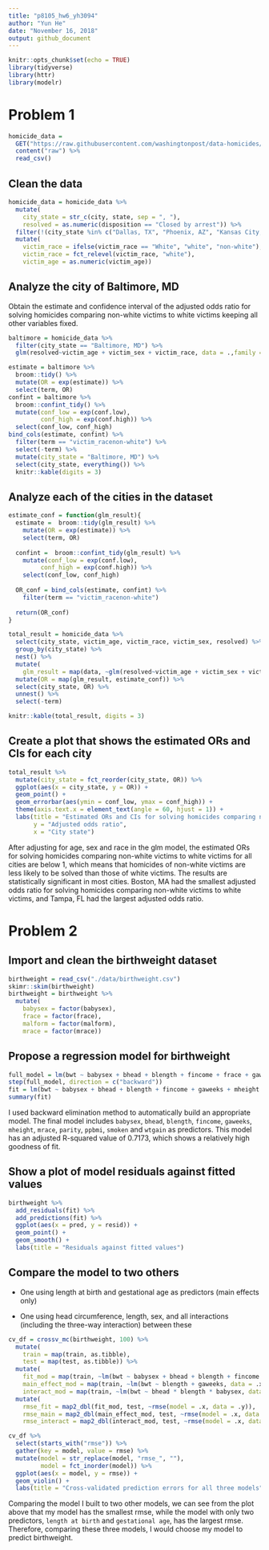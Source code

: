 ```yaml
---
title: "p8105_hw6_yh3094"
author: "Yun He"
date: "November 16, 2018"
output: github_document
---
```


```r
knitr::opts_chunk$set(echo = TRUE)
library(tidyverse)
library(httr)
library(modelr)
```

# Problem 1

```r
homicide_data = 
  GET("https://raw.githubusercontent.com/washingtonpost/data-homicides/master/homicide-data.csv") %>% 
  content("raw") %>% 
  read_csv()
```

## Clean the data

```r
homicide_data = homicide_data %>% 
  mutate(
    city_state = str_c(city, state, sep = ", "),
    resolved = as.numeric(disposition == "Closed by arrest")) %>% 
  filter(!(city_state %in% c("Dallas, TX", "Phoenix, AZ", "Kansas City, MO", "Tulsa, AL"))) %>% 
  mutate(
    victim_race = ifelse(victim_race == "White", "white", "non-white"),
    victim_race = fct_relevel(victim_race, "white"),
    victim_age = as.numeric(victim_age))
```

## Analyze the city of Baltimore, MD

Obtain the estimate and confidence interval of the adjusted odds ratio for solving homicides comparing non-white victims to white victims keeping all other variables fixed.

```r
baltimore = homicide_data %>% 
  filter(city_state == "Baltimore, MD") %>% 
  glm(resolved~victim_age + victim_sex + victim_race, data = .,family = binomial())

estimate = baltimore %>% 
  broom::tidy() %>% 
  mutate(OR = exp(estimate)) %>% 
  select(term, OR)
confint = baltimore %>% 
  broom::confint_tidy() %>% 
  mutate(conf_low = exp(conf.low),
         conf_high = exp(conf.high)) %>% 
  select(conf_low, conf_high)
bind_cols(estimate, confint) %>% 
  filter(term == "victim_racenon-white") %>% 
  select(-term) %>% 
  mutate(city_state = "Baltimore, MD") %>% 
  select(city_state, everything()) %>% 
  knitr::kable(digits = 3)
```

## Analyze each of the cities in the dataset

```r
estimate_conf = function(glm_result){
  estimate =  broom::tidy(glm_result) %>% 
    mutate(OR = exp(estimate)) %>% 
    select(term, OR)
  
  confint =  broom::confint_tidy(glm_result) %>% 
    mutate(conf_low = exp(conf.low),
         conf_high = exp(conf.high)) %>% 
    select(conf_low, conf_high)
  
  OR_conf = bind_cols(estimate, confint) %>% 
    filter(term == "victim_racenon-white")
  
  return(OR_conf)
}

total_result = homicide_data %>% 
  select(city_state, victim_age, victim_race, victim_sex, resolved) %>% 
  group_by(city_state) %>% 
  nest() %>% 
  mutate(
    glm_result = map(data, ~glm(resolved~victim_age + victim_sex + victim_race, data = .x, family = binomial()))) %>%
  mutate(OR = map(glm_result, estimate_conf)) %>% 
  select(city_state, OR) %>% 
  unnest() %>% 
  select(-term)

knitr::kable(total_result, digits = 3)
```

## Create a plot that shows the estimated ORs and CIs for each city

```r
total_result %>%
  mutate(city_state = fct_reorder(city_state, OR)) %>% 
  ggplot(aes(x = city_state, y = OR)) +
  geom_point() +
  geom_errorbar(aes(ymin = conf_low, ymax = conf_high)) +
  theme(axis.text.x = element_text(angle = 60, hjust = 1)) +
  labs(title = "Estimated ORs and CIs for solving homicides comparing non-white victims to white victims for each city",
       y = "Adjusted odds ratio",
       x = "City state")
```

After adjusting for age, sex and race in the glm model, the estimated ORs for solving homicides comparing non-white victims to white victims for all cities are below 1, which means that homicides of non-white victims are less likely to be solved than those of white victims. The results are statistically significant in most cities. Boston, MA had the smallest adjusted odds ratio for solving homicides comparing non-white victims to white victims, and Tampa, FL had the largest adjusted odds ratio. 

# Problem 2

## Import and clean the birthweight dataset

```r
birthweight = read_csv("./data/birthweight.csv")
skimr::skim(birthweight)
birthweight = birthweight %>% 
  mutate(
    babysex = factor(babysex),
    frace = factor(frace),
    malform = factor(malform),
    mrace = factor(mrace))
```

## Propose a regression model for birthweight

```r
full_model = lm(bwt ~ babysex + bhead + blength + fincome + frace + gaweeks + malform + menarche + mheight + momage + mrace + parity + ppbmi + smoken + wtgain, data = birthweight)
step(full_model, direction = c("backward"))
fit = lm(bwt ~ babysex + bhead + blength + fincome + gaweeks + mheight + mrace + parity + ppbmi + smoken + wtgain, data = birthweight)
summary(fit)
```

I used backward elimination method to automatically build an appropriate model. The final model includes `babysex`, `bhead`, `blength`, `fincome`, `gaweeks`, `mheight`, `mrace`, `parity`, `ppbmi`, `smoken` and `wtgain` as predictors. This model has an adjusted R-squared value of 0.7173, which shows a relatively high goodness of fit.  

## Show a plot of model residuals against fitted values

```r
birthweight %>% 
  add_residuals(fit) %>% 
  add_predictions(fit) %>%
  ggplot(aes(x = pred, y = resid)) +
  geom_point() +
  geom_smooth() +
  labs(title = "Residuals against fitted values")
```

## Compare the model to two others

* One using length at birth and gestational age as predictors (main effects only)

* One using head circumference, length, sex, and all interactions (including the three-way interaction) between these 

```r
cv_df = crossv_mc(birthweight, 100) %>%
  mutate(
    train = map(train, as.tibble),
    test = map(test, as.tibble)) %>%
  mutate(
    fit_mod = map(train, ~lm(bwt ~ babysex + bhead + blength + fincome + gaweeks + mheight + mrace + parity + ppbmi + smoken + wtgain, data = .x)),
    main_effect_mod = map(train, ~lm(bwt ~ blength + gaweeks, data = .x)),
    interact_mod = map(train, ~lm(bwt ~ bhead * blength * babysex, data = .x))) %>% 
  mutate(
    rmse_fit = map2_dbl(fit_mod, test, ~rmse(model = .x, data = .y)),
    rmse_main = map2_dbl(main_effect_mod, test, ~rmse(model = .x, data = .y)),
    rmse_interact = map2_dbl(interact_mod, test, ~rmse(model = .x, data = .y)))

cv_df %>% 
  select(starts_with("rmse")) %>% 
  gather(key = model, value = rmse) %>% 
  mutate(model = str_replace(model, "rmse_", ""),
         model = fct_inorder(model)) %>% 
  ggplot(aes(x = model, y = rmse)) + 
  geom_violin() +
  labs(title = "Cross-validated prediction errors for all three models")
```

Comparing the model I built to two other models, we can see from the plot above that my model has the smallest rmse, while the model with only two predictors, `length at birth` and `gestational age`, has the largest rmse. Therefore, comparing these three models, I would choose my model to predict birthweight.     